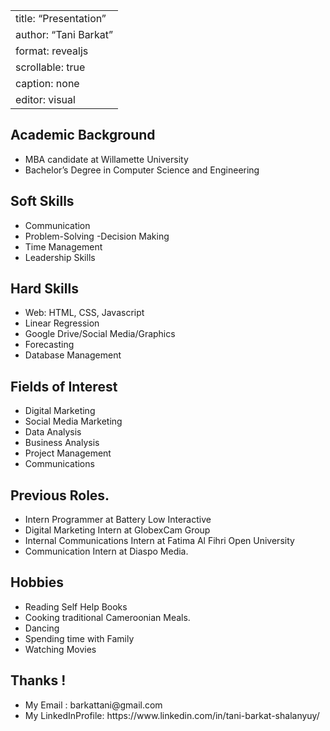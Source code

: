 
---
title: "Presentation"
author: "Tani Barkat"
format: revealjs
scrollable: true
caption: none
editor: visual
---

## Academic Background

::: incremental
-   MBA candidate at Willamette University
-   Bachelor's Degree in Computer Science and Engineering
:::

## Soft Skills

::: incremental
-   Communication
-   Problem-Solving -Decision Making
-   Time Management
-   Leadership Skills
:::

## Hard Skills

::: incremental
-   Web: HTML, CSS, Javascript
-   Linear Regression
-   Google Drive/Social Media/Graphics
-   Forecasting
-   Database Management
:::

## Fields of Interest

::: incremental
-   Digital Marketing
-   Social Media Marketing
-   Data Analysis
-   Business Analysis
-   Project Management
-   Communications
:::

## Previous Roles.

::: incremental
-   Intern Programmer at Battery Low Interactive
-   Digital Marketing Intern at GlobexCam Group
-   Internal Communications Intern at Fatima Al Fihri Open University
-   Communication Intern at Diaspo Media.
:::

## Hobbies

::: incremental
-   Reading Self Help Books
-   Cooking traditional Cameroonian Meals.
-   Dancing
-   Spending time with Family
-   Watching Movies
:::

## Thanks !

-   My Email : barkattani\@gmail.com
-   My LinkedInProfile: https://www.linkedin.com/in/tani-barkat-shalanyuy/

